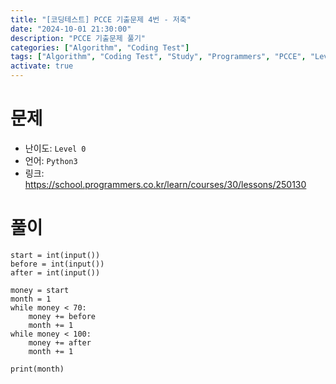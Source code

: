 ```yaml
---
title: "[코딩테스트] PCCE 기출문제 4번 - 저축"
date: "2024-10-01 21:30:00"
description: "PCCE 기출문제 풀기"
categories: ["Algorithm", "Coding Test"]
tags: ["Algorithm", "Coding Test", "Study", "Programmers", "PCCE", "Level 0"]
activate: true
---
```


# 문제

- 난이도: `Level 0`
- 언어: `Python3`
- 링크: https://school.programmers.co.kr/learn/courses/30/lessons/250130

# 풀이

```python:Solution
start = int(input())
before = int(input())
after = int(input())

money = start
month = 1
while money < 70:
    money += before
    month += 1
while money < 100:
    money += after
    month += 1

print(month)
```
